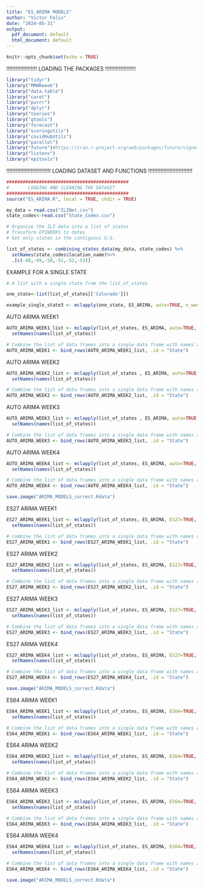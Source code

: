 ```yaml
---
title: "ES_ARIMA MODELS"
author: "Victor Felix"
date: "2024-05-31"
output:
  pdf_document: default
  html_document: default
---
```


```r
knitr::opts_chunk$set(echo = TRUE)
```
!!!!!!!!!!!!!!!!!!!!
LOADING THE PACKAGES
!!!!!!!!!!!!!!!!!!!!
```r
library("tidyr")
library("MMWRweek")
library("data.table")
library("caret")
library("purrr")
library("dplyr")
library("tseries")
library("gtools")
library("forecast")
library("scoringutils")
library("covidHubUtils")
library("parallel")
library("future")#https://cran.r-project.org/web/packages/future/vignettes/future-4-issues.html
library("listenv")
library("epitools")
```
!!!!!!!!!!!!!!!!!!!!!!!!!!!!!
LOADING DATASET AND FUNCTIONS 
!!!!!!!!!!!!!!!!!!!!!!!!!!!!!
```r
#############################################
#       LOADING AND CLEANING THE DATASET      
#############################################
source("ES_ARIMA.R", local = TRUE, chdir = TRUE)

my_data = read.csv("ILINet.csv")
state_codes<-read.csv("State_Codes.csv")

# Organize the ILI data into a list of states 
# Transform EPIWEEKS to dates 
# Get only states in the contiguous U.S.

list_of_states <- combining_states_data(my_data, state_codes) %>%
  setNames(state_codes$location_name)%>%
  .[c(-48,-49,-50,-51,-52,-53)]

```

EXAMPLE FOR A SINGLE STATE

```r
# A list with a single state from the list_of_states

one_state<-list(list_of_states[['Colorado']])

example_single_state3 <- mclapply(one_state, ES_ARIMA, auto=TRUE, n_weeks_ahead=1, mc.cores=4)

```

AUTO ARIMA WEEK1

```r
AUTO_ARIMA_WEEK1_list <- mclapply(list_of_states, ES_ARIMA, auto=TRUE, n_weeks_ahead=1, mc.cores=4)%>%
  setNames(names(list_of_states))

# Combine the list of data frames into a single data frame with names as a column
AUTO_ARIMA_WEEK1 <- bind_rows(AUTO_ARIMA_WEEK1_list, .id = "State")
```

AUTO ARIMA WEEK2

```r

AUTO_ARIMA_WEEK2_list <- mclapply(list_of_states , ES_ARIMA, auto=TRUE, n_weeks_ahead=2, mc.cores=4)%>%
  setNames(names(list_of_states))

# Combine the list of data frames into a single data frame with names as a column
AUTO_ARIMA_WEEK2 <- bind_rows(AUTO_ARIMA_WEEK2_list, .id = "State")

```

AUTO ARIMA WEEK3

```r

AUTO_ARIMA_WEEK3_list <- mclapply(list_of_states , ES_ARIMA, auto=TRUE, n_weeks_ahead=3, mc.cores=4)%>%
  setNames(names(list_of_states))

# Combine the list of data frames into a single data frame with names as a column
AUTO_ARIMA_WEEK3 <- bind_rows(AUTO_ARIMA_WEEK3_list, .id = "State")

```

AUTO ARIMA WEEK4

```r

AUTO_ARIMA_WEEK4_list <- mclapply(list_of_states, ES_ARIMA, auto=TRUE, n_weeks_ahead=4 ,mc.cores=4)%>%
  setNames(names(list_of_states))

# Combine the list of data frames into a single data frame with names as a column
AUTO_ARIMA_WEEK4 <- bind_rows(AUTO_ARIMA_WEEK4_list, .id = "State")

```

```r
save.image("ARIMA_MODELS_correct.Rdata")
```

ES27 ARIMA WEEK1

```r

ES27_ARIMA_WEEK1_list <- mclapply(list_of_states, ES_ARIMA, ES27=TRUE, n_weeks_ahead=1, mc.cores=4)%>%
  setNames(names(list_of_states))

# Combine the list of data frames into a single data frame with names as a column
ES27_ARIMA_WEEK1 <- bind_rows(ES27_ARIMA_WEEK1_list, .id = "State")

```

ES27 ARIMA WEEK2

```r

ES27_ARIMA_WEEK2_list <- mclapply(list_of_states, ES_ARIMA, ES27=TRUE, n_weeks_ahead=2, mc.cores=4)%>%
  setNames(names(list_of_states))

# Combine the list of data frames into a single data frame with names as a column
ES27_ARIMA_WEEK2 <- bind_rows(ES27_ARIMA_WEEK2_list, .id = "State")

```

ES27 ARIMA WEEK3

```r

ES27_ARIMA_WEEK3_list <- mclapply(list_of_states, ES_ARIMA, ES27=TRUE, n_weeks_ahead=3, mc.cores=4)%>%
  setNames(names(list_of_states))

# Combine the list of data frames into a single data frame with names as a column
ES27_ARIMA_WEEK3 <- bind_rows(ES27_ARIMA_WEEK3_list, .id = "State")

```

ES27 ARIMA WEEK4

```r

ES27_ARIMA_WEEK4_list <- mclapply(list_of_states, ES_ARIMA, ES27=TRUE, n_weeks_ahead=4 ,mc.cores=4)%>%
  setNames(names(list_of_states))

# Combine the list of data frames into a single data frame with names as a column
ES27_ARIMA_WEEK4 <- bind_rows(ES27_ARIMA_WEEK4_list, .id = "State")

```

```r
save.image("ARIMA_MODELS_correct.Rdata")
```

ES64 ARIMA WEEK1

```r

ES64_ARIMA_WEEK1_list <- mclapply(list_of_states, ES_ARIMA, ES64=TRUE, n_weeks_ahead=1, mc.cores=4)%>%
  setNames(names(list_of_states))

# Combine the list of data frames into a single data frame with names as a column
ES64_ARIMA_WEEK1 <- bind_rows(ES64_ARIMA_WEEK1_list, .id = "State")

```

ES64 ARIMA WEEK2

```r

ES64_ARIMA_WEEK2_list <- mclapply(list_of_states, ES_ARIMA, ES64=TRUE, n_weeks_ahead=2, mc.cores=4)%>%
  setNames(names(list_of_states))

# Combine the list of data frames into a single data frame with names as a column
ES64_ARIMA_WEEK2 <- bind_rows(ES64_ARIMA_WEEK2_list, .id = "State")

```

ES64 ARIMA WEEK3

```r

ES64_ARIMA_WEEK3_list <- mclapply(list_of_states, ES_ARIMA, ES64=TRUE, n_weeks_ahead=3, mc.cores=4)%>%
  setNames(names(list_of_states))

# Combine the list of data frames into a single data frame with names as a column
ES64_ARIMA_WEEK3 <- bind_rows(ES64_ARIMA_WEEK3_list, .id = "State")

```

ES64 ARIMA WEEK4

```r

ES64_ARIMA_WEEK4_list <- mclapply(list_of_states, ES_ARIMA, ES64=TRUE, n_weeks_ahead=4 ,mc.cores=4)%>%
  setNames(names(list_of_states))

# Combine the list of data frames into a single data frame with names as a column
ES64_ARIMA_WEEK4 <- bind_rows(ES64_ARIMA_WEEK4_list, .id = "State")

```

```r
save.image("ARIMA_MODELS_correct.Rdata")
```
